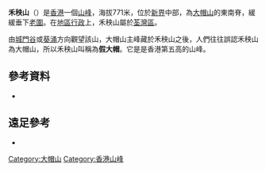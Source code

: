 {{Infobox Mountain
| 名稱 = 禾秧山
| 照片 = 
| 照片說明 = 
| 海拔 = {{Convert|771|m|ft|0|link=on}}
| 位置 = [[香港|香港]][[新界|新界]]中部
| 山脈 =
| 相對高度 =
| 座標 = {{coord|22|24|8.1|N|114|7|48.64|E}}
| 地形圖 =
| 類別 =
| 年齡 =
| 最近噴發 =
| 首次登頂 =
| 攀登路線 =
| pushpin_map = Hong Kong
| pushpin_map_caption = 禾秧山的位置
| latd=22 |latm=24 |lats=8.1 |latNS=N
| longd=114 |longm=7 |longs=48.64 |longEW=E
}}
'''禾秧山'''（{{lang-en|Wo Yeung Shan}}）是[[香港|香港]]一個[[山峰|山峰]]，海拔771米，位於[[新界|新界]]中部，為[[大帽山|大帽山]]的東南脊，緩緩垂下[[老圍_(荃灣)|老圍]]。在[[香港行政區劃|地區行政]]上，禾秧山屬於[[荃灣區|荃灣區]]。

由[[城門谷|城門谷]]或[[葵涌|葵涌]]方向觀望該山，大帽山主峰藏於禾秧山之後，人們往往誤認禾秧山為大帽山，所以禾秧山叫稱為'''假大帽'''。它是是香港第五高的山峰。

==參考資料==
*{{web reference|URL=http://www.hokoon.edu.hk/School_Magazine/PDF/School_Magazine_geo_3.pdf|title=帽南風光|work=可觀自然教育中心暨天文館|year=2010年|date=9月1日|accessdate=2010-09-01|archive-date=2009-01-06|archive-url=https://web.archive.org/web/20090106205328/http://www.hokoon.edu.hk/School_Magazine/PDF/School_Magazine_geo_3.pdf|dead-url=no}}

==遠足參考==
*{{web reference|URL=http://www.walkonhill.com/route.php?area=5&seq=9|title=禾秧山‧遠足路線|work=山上行 www.walkonhill.com|year=2016年|date=11月25日}}

{{HK-geo-stub}}

{{香港山峰}}

[[Category:大帽山|Category:大帽山]]
[[Category:香港山峰|Category:香港山峰]]